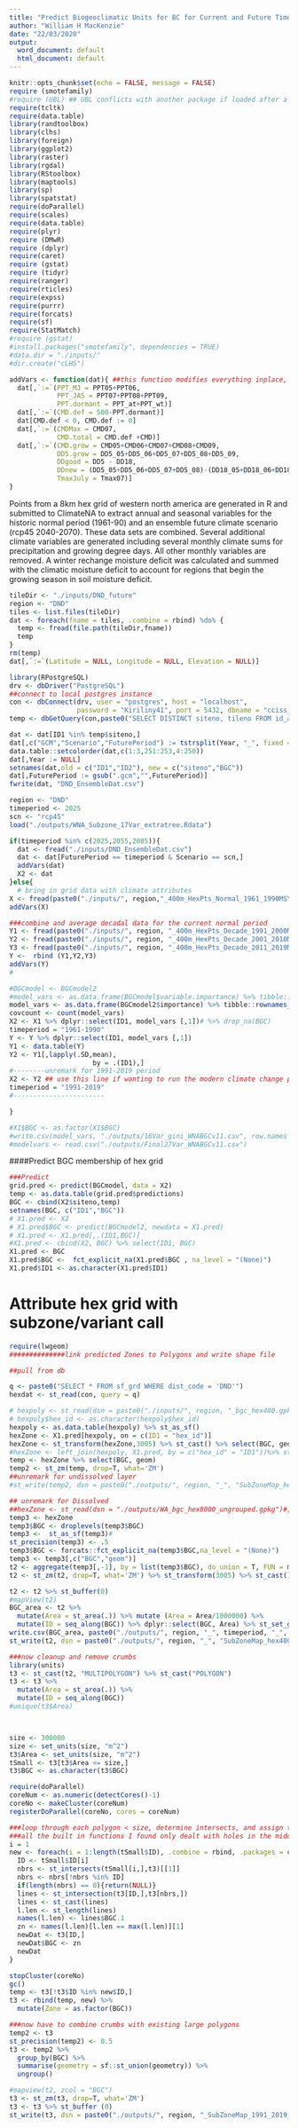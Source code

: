 ```yaml
---
title: "Predict Biogeoclimatic Units for BC for Current and Future Time Periods"
author: "William H MacKenzie"
date: "22/03/2020"
output:
  word_document: default
  html_document: default
---
```


```r
knitr::opts_chunk$set(echo = FALSE, message = FALSE)
require (smotefamily)
#require (UBL) ## UBL conflicts with another package if loaded after a package in the list below
require(tcltk)
require(data.table)
library(randtoolbox)
library(clhs)
library(foreign)
library(ggplot2)
library(raster)
library(rgdal)
library(RStoolbox)
library(maptools)
library(sp)
library(spatstat)
require(doParallel)
require(scales)
require(data.table)
require(plyr)
require (DMwR)
require (dplyr)
require(caret)
require (gstat)
require (tidyr)
require(ranger)
require(rticles)
require(expss)
require(purrr)
require(forcats)
require(sf)
require(StatMatch)
#require (gstat)
#install.packages("smotefamily", dependencies = TRUE)
#data.dir = "./inputs/"
#dir.create("cLHS")

addVars <- function(dat){ ##this function modifies everything inplace, so no need for return value
  dat[,`:=`(PPT_MJ = PPT05+PPT06,
            PPT_JAS = PPT07+PPT08+PPT09,
            PPT.dormant = PPT_at+PPT_wt)]
  dat[,`:=`(CMD.def = 500-PPT.dormant)]
  dat[CMD.def < 0, CMD.def := 0]
  dat[,`:=`(CMDMax = CMD07,
            CMD.total = CMD.def +CMD)]
  dat[,`:=`(CMD.grow = CMD05+CMD06+CMD07+CMD08+CMD09,
            DD5.grow = DD5_05+DD5_06+DD5_07+DD5_08+DD5_09,
            DDgood = DD5 - DD18,
            DDnew = (DD5_05+DD5_06+DD5_07+DD5_08)-(DD18_05+DD18_06+DD18_07+DD18_08),
            TmaxJuly = Tmax07)]
}
```

Points from a 8km hex grid of western north america are generated in R and submitted to ClimateNA to extract annual and seasonal variables for the historic normal period (1961-90) and an ensemble future climate scenario (rcp45 2040-2070). These data sets are combined. Several additional climate variables are generated including several monthly climate sums for precipitation and growing degree days. All other monthly variables are removed. A winter rechange moisture deficit was calculated and summed with the climatic moisture deficit to account for regions that begin the growing season in soil moisture deficit.

```r
tileDir <- "./inputs/DND_future"
region <- "DND"
tiles <- list.files(tileDir)
dat <- foreach(fname = tiles, .combine = rbind) %do% {
  temp <- fread(file.path(tileDir,fname))
  temp
}
rm(temp)
dat[,`:=`(Latitude = NULL, Longitude = NULL, Elevation = NULL)]

library(RPostgreSQL)
drv <- dbDriver("PostgreSQL")
##connect to local postgres instance
con <- dbConnect(drv, user = "postgres", host = "localhost",
                 password = "Kiriliny41", port = 5432, dbname = "cciss_data") 
temp <- dbGetQuery(con,paste0("SELECT DISTINCT siteno, tileno FROM id_atts WHERE dist_code = '",region,"'"))

dat <- dat[ID1 %in% temp$siteno,]
dat[,c("GCM","Scenario","FuturePeriod") := tstrsplit(Year, "_", fixed = T)]
data.table::setcolorder(dat,c(1:3,251:253,4:250))
dat[,Year := NULL]
setnames(dat,old = c("ID1","ID2"), new = c("siteno","BGC"))
dat[,FuturePeriod := gsub(".gcm","",FuturePeriod)]
fwrite(dat, "DND_EnsembleDat.csv")
```

```r
region <- "DND"
timeperiod <- 2025
scn <- "rcp45"
load("./outputs/WNA_Subzone_17Var_extratree.Rdata")

if(timeperiod %in% c(2025,2055,2085)){
  dat <- fread("./inputs/DND_EnsembleDat.csv")
  dat <- dat[FuturePeriod == timeperiod & Scenario == scn,]
  addVars(dat)
  X2 <- dat
}else{
  # bring in grid data with climate attributes
X <- fread(paste0("./inputs/", region,"_400m_HexPts_Normal_1961_1990MSY.csv"), stringsAsFactors = FALSE, data.table = FALSE)#read in historic period
addVars(X)

###combine and average decadal data for the current normal period
Y1 <- fread(paste0("./inputs/", region, "_400m_HexPts_Decade_1991_2000MSY.csv"), stringsAsFactors = FALSE, data.table = FALSE)#read in future ensemble period
Y2 <- fread(paste0("./inputs/", region, "_400m_HexPts_Decade_2001_2010MSY.csv"), stringsAsFactors = FALSE, data.table = FALSE)#read in future ensemble period
Y3 <- fread(paste0("./inputs/", region, "_400m_HexPts_Decade_2011_2019MSY.csv"), stringsAsFactors = FALSE, data.table = FALSE)#read in future ensemble period
Y <-  rbind (Y1,Y2,Y3)
addVars(Y)
# 

#BGCmodel <- BGCmodel2
#model_vars <- as.data.frame(BGCmodel$variable.importance) %>% tibble::rownames_to_column()
model_vars <- as.data.frame(BGCmodel2$importance) %>% tibble::rownames_to_column()
covcount <- count(model_vars)
X2 <- X1 %>% dplyr::select(ID1, model_vars [,1])# %>% drop_na(BGC)
timeperiod = "1961-1990"
Y <- Y %>% dplyr::select(ID1, model_vars [,1])
Y1 <- data.table(Y)
Y2 <- Y1[,lapply(.SD,mean),
                     by = .(ID1),]
#--------unremark for 1991-2019 period
X2 <- Y2 ## use this line if wanting to run the modern climate change period
timeperiod = "1991-2019"
#-----------------------

}

#X1$BGC <- as.factor(X1$BGC)
#write.csv(model_vars, "./outputs/16Var_gini_WNABGCv11.csv", row.names = FALSE)
#modelvars <- read.csv("./outputs/Final27Var_WNABGCv11.csv")


```

####Predict BGC membership of hex grid

``` r
###Predict
grid.pred <- predict(BGCmodel, data = X2)
temp <- as.data.table(grid.pred$predictions)
BGC <- cbind(X2$siteno,temp)
setnames(BGC, c("ID1","BGC"))
# X1.pred <- X2
# X1.pred$BGC <- predict(BGCmodel2, newdata = X1.pred)
# X1.pred <- X1.pred[,.(ID1,BGC)]
#X1.pred <- cbind(X2, BGC) %>% select(ID1, BGC)
X1.pred <- BGC
X1.pred$BGC <-  fct_explicit_na(X1.pred$BGC , na_level = "(None)")
X1.pred$ID1 <- as.character(X1.pred$ID1)

```

# Attribute hex grid with subzone/variant call
```r
require(lwgeom)
##############link predicted Zones to Polygons and write shape file

##pull from db

q <- paste0("SELECT * FROM sf_grd WHERE dist_code = 'DND'")
hexdat <- st_read(con, query = q)

# hexpoly <- st_read(dsn = paste0("./inputs/", region, "_bgc_hex400.gpkg"))#, layer = "USA_bgc_hex_800m")
# hexpoly$hex_id <- as.character(hexpoly$hex_id)
hexpoly <- as.data.table(hexpoly) %>% st_as_sf()
hexZone <- X1.pred[hexpoly, on = c(ID1 = "hex_id")] 
hexZone <- st_transform(hexZone,3005) %>% st_cast() %>% select(BGC, geom)
#hexZone <- left_join(hexpoly, X1.pred, by = c("hex_id" = "ID1"))%>% st_transform(3005) %>% st_cast()
temp <- hexZone %>% select(BGC, geom)
temp2 <- st_zm(temp, drop=T, what='ZM') 
##unremark for undissolved layer
#st_write(temp2, dsn = paste0("./outputs/", region, "_", "SubZoneMap_hex400_undissolved.gpkg"), driver = "GPKG", delete_dsn = TRUE)

## unremark for Dissolved
##hexZone <- st_read(dsn = "./outputs/WA_bgc_hex8000_ungrouped.gpkg")#, layer = "USA_bgc_hex_800m") ## need to read it back in to ensure all type Polygon is consistent
temp3 <- hexZone
temp3$BGC <- droplevels(temp3$BGC)
temp3 <-  st_as_sf(temp3)#
st_precision(temp3) <- .5
temp3$BGC <- forcats::fct_explicit_na(temp3$BGC,na_level = "(None)")
temp3 <- temp3[,c("BGC","geom")]
t2 <- aggregate(temp3[,-1], by = list(temp3$BGC), do_union = T, FUN = mean) %>% rename(BGC = Group.1)
t2 <- st_zm(t2, drop=T, what='ZM') %>% st_transform(3005) %>% st_cast()

t2 <- t2 %>% st_buffer(0)
#mapView(t2)
BGC_area <- t2 %>%
  mutate(Area = st_area(.)) %>% mutate (Area = Area/1000000) %>%
  mutate(ID = seq_along(BGC)) %>% dplyr::select(BGC, Area) %>% st_set_geometry(NULL)
write.csv(BGC_area, paste0("./outputs/", region, "_", timeperiod, "_", covcount, "_BGC_area_predicted.csv"))
st_write(t2, dsn = paste0("./outputs/", region, "_", "SubZoneMap_hex400_dissolved2.gpkg"), layer = paste0(region, "_", timeperiod, "_", covcount, "_ranger_NoMonth3"), driver = "GPKG", delete_layer = TRUE)

```


```r
###now cleanup and remove crumbs
library(units)
t3 <- st_cast(t2, "MULTIPOLYGON") %>% st_cast("POLYGON")
t3 <- t3 %>%
  mutate(Area = st_area(.)) %>%
  mutate(ID = seq_along(BGC))
#unique(t3$Area)



size <- 300000
size <- set_units(size, "m^2")
t3$Area <- set_units(size, "m^2")
tSmall <- t3[t3$Area <= size,]
t3$BGC <- as.character(t3$BGC)

require(doParallel)
coreNum <- as.numeric(detectCores()-1)
coreNo <- makeCluster(coreNum)
registerDoParallel(coreNo, cores = coreNum)

###loop through each polygon < size, determine intersects, and assign to zone with most edge touching
###all the built in functions I found only dealt with holes in the middle of polygons
i = 1
new <- foreach(i = 1:length(tSmall$ID), .combine = rbind, .packages = c("foreach","sf")) %dopar% {
  ID <- tSmall$ID[i]
  nbrs <- st_intersects(tSmall[i,],t3)[[1]]
  nbrs <- nbrs[!nbrs %in% ID]
  if(length(nbrs) == 0){return(NULL)}
  lines <- st_intersection(t3[ID,],t3[nbrs,])
  lines <- st_cast(lines)
  l.len <- st_length(lines)
  names(l.len) <- lines$BGC.1
  zn <- names(l.len)[l.len == max(l.len)][1]
  newDat <- t3[ID,]
  newDat$BGC <- zn
  newDat
}

stopCluster(coreNo)
gc()
temp <- t3[!t3$ID %in% new$ID,]
t3 <- rbind(temp, new) %>%
  mutate(Zone = as.factor(BGC))

###now have to combine crumbs with existing large polygons
temp2 <- t3
st_precision(temp2) <- 0.5
t3 <- temp2 %>%
  group_by(BGC) %>%
  summarise(geometry = sf::st_union(geometry)) %>%
  ungroup()

#mapview(t2, zcol = "BGC")
t3 <- st_zm(t3, drop=T, what='ZM')
t3 <- t3 %>% st_buffer (0)
st_write(t3, dsn = paste0("./outputs/", region, "_SubZoneMap_1991_2019_eliminated.gpkg"), driver = "GPKG")

```


